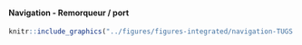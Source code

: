 #### Navigation - Remorqueur / port {-}


<!-- -------------------------------------------------- -->

```r
knitr::include_graphics("../figures/figures-integrated/navigation-TUGS.PORT.png")
```

<br>

